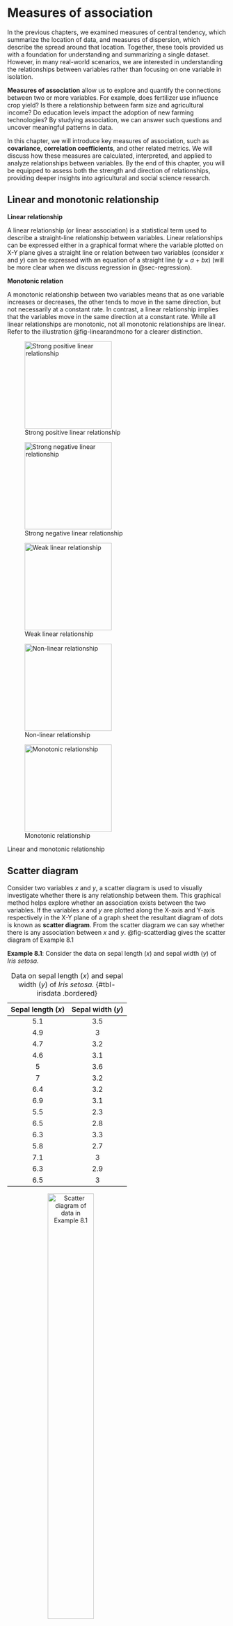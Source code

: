 # Measures of association

In the previous chapters, we examined measures of central tendency, which summarize the location of data, and measures of dispersion, which describe the spread around that location. Together, these tools provided us with a foundation for understanding and summarizing a single dataset. However, in many real-world scenarios, we are interested in understanding the relationships between variables rather than focusing on one variable in isolation.

**Measures of association** allow us to explore and quantify the connections between two or more variables. For example, does fertilizer use influence crop yield? Is there a relationship between farm size and agricultural income? Do education levels impact the adoption of new farming technologies? By studying association, we can answer such questions and uncover meaningful patterns in data.

In this chapter, we will introduce key measures of association, such as **covariance**, **correlation coefficients**, and other related metrics. We will discuss how these measures are calculated, interpreted, and applied to analyze relationships between variables. By the end of this chapter, you will be equipped to assess both the strength and direction of relationships, providing deeper insights into agricultural and social science research.

## Linear and monotonic relationship

**Linear relationship**

A linear relationship (or linear association) is a statistical term used to describe a straight-line relationship between variables. Linear relationships can be expressed either in a graphical format where the variable plotted on X-Y plane gives a straight line or relation between two variables (consider *x* and *y*) can be expressed with an equation of a straight line (*y* = *a* + *bx*) (will be more clear when we discuss regression in @sec-regression).

**Monotonic relation**

A monotonic relationship between two variables means that as one variable increases or decreases, the other tends to move in the same direction, but not necessarily at a constant rate. In contrast, a linear relationship implies that the variables move in the same direction at a constant rate. While all linear relationships are monotonic, not all monotonic relationships are linear. Refer to the illustration @fig-linearandmono for a clearer distinction.

::: {#fig-linearandmono layout-ncol="3"}
![Strong positive linear relationship](images/image6c.png){#fig-stroli width="200px" height="200px"}

![Strong negative linear relationship](images/image7c.png){#fig-stroneg width="200px" height="200px"}

![Weak linear relationship](images/image9c.png){#fig-weakli width="200px" height="200px"}

![Non-linear relationship](images/image8c.png){#fig-nonli width="200px" height="200px"}

![Monotonic relationship](images/image10c.png){#fig-monotonic width="200px" height="200px"}

Linear and monotonic relationship
:::

## Scatter diagram {#sec-scatterdiag}

Consider two variables *x* and *y*, a scatter diagram is used to visually investigate whether there is any relationship between them. This graphical method helps explore whether an association exists between the two variables. If the variables *x* and *y* are plotted along the X-axis and Y-axis respectively in the X-Y plane of a graph sheet the resultant diagram of dots is known as **scatter diagram**. From the scatter diagram we can say whether there is any association between *x* and *y*. @fig-scatterdiag gives the scatter diagram of Example 8.1

**Example 8.1**: Consider the data on sepal length (*x*) and sepal width (*y*) of *Iris* *setosa.*

| Sepal length (*x*) | Sepal width (*y*) |
|:------------------:|:-----------------:|
|        5.1         |        3.5        |
|        4.9         |         3         |
|        4.7         |        3.2        |
|        4.6         |        3.1        |
|         5          |        3.6        |
|         7          |        3.2        |
|        6.4         |        3.2        |
|        6.9         |        3.1        |
|        5.5         |        2.3        |
|        6.5         |        2.8        |
|        6.3         |        3.3        |
|        5.8         |        2.7        |
|        7.1         |         3         |
|        6.3         |        2.9        |
|        6.5         |         3         |

: Data on sepal length (*x*) and sepal width (*y*) of *Iris* *setosa.* {#tbl-irisdata .bordered}

![Scatter diagram of data in Example 8.1](images/image2c.jpeg){#fig-scatterdiag fig-align="center" width="50%" style="text-align:center;"}

**Example 8.2**: A research station investigates the relationship between the average daily soil moisture content (as influenced by irrigation levels, in percentage) and the corresponding monetary yield (in Rs.) of a crop. The data collected over different periods are as follows:

| Soil moisture (%) | Crop yield (in Rs./cent) |
|:-----------------:|:------------------------:|
|       14.2        |           215            |
|       16.4        |           325            |
|       11.9        |           185            |
|       15.2        |           332            |
|       18.5        |           406            |
|       22.1        |           522            |
|       19.4        |           412            |
|       25.1        |           614            |
|       23.4        |           544            |
|       18.1        |           421            |
|       22.6        |           445            |
|       17.2        |           408            |

: Model data on crop yield influenced by soil moisture {#tbl-corrdata .bordered}

Scatter diagram for the Example 8.2 is given in @fig-scattercorrdata. You can see a linear association between the two variables *i*.*e*. between soil moisture and crop yield in rupees. It can be shown using a line as in @fig-reglinecorrdata. It is clear that as soil moisture percentage increases crop yield in rupees increases, indicating a positive correlation.

![Scatter diagram of data in Example 8.2](images/image3c.jpeg){#fig-scattercorrdata fig-align="center" width="70%" style="text-align:center;"}

![Linear relationship between variables](images/image3.5c.jpeg){#fig-reglinecorrdata fig-align="center" width="70%" style="text-align:center;"}

From the examples above it is clear that scatter diagram gives an idea on linear association between variables, so it can also used as a graphical tool to see whether there any association is present or not. But we cannot quantify the association using scatter diagram.

## Correlation

Correlation is a statistical technique used to examine the relationship between two or more variables. It quantifies the degree and strength of the *linear association* between two variables, expressed as a single numerical value.

This measure allows us to summarize the extent to which changes in one variable are associated with changes in another. When two or more quantities vary in a related manner, such that movements in one variable are consistently accompanied by movements in the other, the variables are said to be correlated. Based on the nature of relationship, correlation can be classified into three categories *positive correlation*, *negative correlation* and *no correlation*.

**Positive correlation**

Positive correlation refers to a relationship between two variables in which both move in the same direction. A positive correlation exists when an increase in one variable is accompanied by an increase in the other, or when a decrease in one variable corresponds with a decrease in the other.

**Examples of positive correlation:**

1.  *Fertilizer use and crop yield*: The more fertilizer (*x*) a farmer applies to a field, the higher the crop yield (*y*). Here, as x increases, y also increases.

2.  *Rainfall and crop growth*: Increased rainfall (*x*) often leads to better crop growth (*y*).

3.  *Farm size and agricultural output*: Larger farm sizes (*x*) are associated with greater total agricultural output (*y*).

4.  *Labor hours and harvest quantity*: The more hours spent harvesting (*x*), the higher the quantity of crops harvested (*y*).

**Negative correlation**

Negative correlation refers to a relationship between two variables in which one variable increases as the other decreases, and vice versa.

**Examples of negative correlation:**

1.  *Weed density and crop yield*: As the density of weeds in a field (*x*) increases, the crop yield (*y*) decreases. Here, as x increases, y decreases.

2.  *Soil salinity and plant growth*: Higher soil salinity levels (*x*) result in reduced plant growth (*y*).

3.  *Age of livestock and milk production*: As a cow’s age (*x*) increases, the amount of milk it produces (*y*) decreases. Here, as x increases, y decreases.

4.  *Pesticide application and pest population*: As the amount of pesticide applied (*x*) increases, the pest population (*y*) decreases. Here, *x* increases while *y* decreases.

**No correlation** refers to a statistical relationship where two variables exhibit no apparent association with each other. In other words, changes in one variable do not systematically correspond to changes in the other.

Direction of correlation can be identified using a scatter diagram as shown below in @fig-directioncorr

![Scatter plot and nature of relationship](images/image4c.jpeg){#fig-directioncorr fig-align="center" width="70%" style="text-align:center;"}

## Correlation types

**Simple and multiple**

In [simple correlation]{.underline} the relationship is confined to two variables only. In [multiple correlation]{.underline} the relationship between more than two variables is studied

**Linear and non-linear correlation**

[Linear correlation:]{.underline} A type of correlation in which the relationship between two variables can be represented by a straight line. In this case, a change in one variable corresponds to a proportional change in the other, either in a positive or negative direction.

[Non-linear correlation:]{.underline} A type of correlation where the relationship between two variables cannot be represented by a straight line. Instead, the relationship follows a curved pattern, indicating that the variables do not change at a constant rate relative to each other. This is also referred to as *curvilinear correlation*.

**Partial and total**

[Partial correlation]{.underline}: In multiple correlation analysis, partial correlation examines the relationship between two variables after controlling for or eliminating the linear effect of other correlated variables.

[Total correlation]{.underline}: Total correlation considers the relationship between variables based on all relevant variables without controlling for the influence of any specific variable.

Partial and multiple correlation are discussed in detail in @sec-partialmulti

::: {.callout-important title="Note"}
**Perfect Correlation**: If there is any change in the value of one variable, the value of the other variable is changed in a fixed proportion then the correlation between them is said to be in perfect correlation. If there is a perfect correlation, the points will lie in the straight line. If there was a perfect correlation the data will look like in @fig-perfectcorr below.

![Perfect correlation](images/perfectcorr.jpeg){#fig-perfectcorr fig-align="center" width="30%" style="text-align:center;"}
:::

## Measuring correlation

While a scatter diagram provides a visual representation to examine whether there is an association between two variables, it does not give a precise measure of the strength or direction of the relationship. To understand the degree and nature of the correlation more quantitatively, we use numerical measures. In this section, we discuss various methods to quantify correlation, enabling a more comprehensive and objective analysis of the relationship between variables.

### Karl Pearson's coefficient of correlation

It is the most important and widely used measure of correlation. A measure of the intensity or degree of *linear relationship* between two variables is developed by Karl Pearson, a British Biometrician - known as the [**Pearson's Correlation coefficient**]{.underline} denoted by '*r* ' which is expressed as the ratio of the **covariance** to the product of the standard deviations of the two variables.

[**Covariance**]{.underline}

**Covariance** is a measure of the joint linear variability of the two variables. Covariance of two variables *x* and *y* is denoted as *cov*(*x*, *y*). Covariance measure is used to find correlation coefficient. Consider two variables *x* and *y* with *n* observations each, then covariance is given by @eq-covariance

$$cov(x,y)=\frac{1}{n}\sum_{i = 1}^{n}{\left( x_{i} - \overline{x} \right)\left( y_{i} - \overline{y} \right)}$$ {#eq-covariance}

When covariance = 0 there is no joint variability or there is no linear relationship. The unit of covariance is the product of the units of the two variables.

[**Pearson's Correlation coefficient**]{.underline}

**Assumptions of Pearson's correlation coefficient**

To ensure the validity of Pearson's correlation coefficient, the following assumptions must be met:

1.  **Linearity**: The relationship between the two variables must be linear. Pearson's correlation only measures the strength of linear associations, so it may not accurately describe relationships that are non-linear.

2.  **Continuous data**: Both variables should be measured on continuous scales (interval or ratio).

3.  **Normality**: Both variables should be approximately normally distributed, especially for small sample sizes. This assumption is less critical for large sample sizes due to the Central Limit Theorem.

4.  **Homoscedasticity**: The variability in one variable should remain constant across the range of the other variable. In other words, the scatter of points around the regression line should be uniform.

5.  **Independence**: Observations in the data should be independent of each other.

6.  **No significant outliers**: Outliers can have a disproportionate effect on Pearson's correlation, potentially distorting the results. An *outlier* is an observation in a dataset that is significantly different from other observations. It deviates markedly from the overall pattern of the data and may occur due to variability in the data, measurement errors, or rare events.

Violations of these assumptions may lead to incorrect or misleading interpretations of the correlation coefficient. In such cases, alternative methods like Spearman's correlation discussed in @sec-spearman may be more appropriate.

The Pearson's correlation coefficient between the two variables (*x* and *y*) is calculated using @eq-correlation. @eq-correlation can be also written as in @eq-correlation2

$$r=\frac{cov(x,y)}{sd(x)sd(y)}$$ {#eq-correlation}

where *sd* is the standard deviation.

$$r = \frac{\frac{1}{n}\sum_{i = 1}^{n}{\left( x_{i} - \overline{x} \right)\left( y_{i} - \overline{y} \right)}}{\sqrt{\frac{1}{n}\sum_{i = 1}^{n}\left( x_{i} - \overline{x} \right)^{2}\frac{1}{n}\sum_{i = 1}^{n}\left( y_{i} - \overline{y} \right)^{2}}}$$ {#eq-correlation2}

::: {.callout-important title="Note"}
**Product-moment correlation**

Karl Pearson's correlation coefficient (*r*) is also called the **product-moment correlation** coefficient because it is calculated using the product of the deviations of the two variables from their respective means. In other words, the @eq-correlation2 involves multiplying the deviations of each data point from the mean of its variable and then averaging those products. The term product-moment refers to the multiplication (product) of the deviations (moments) of the variables from their means.
:::

A Simplified formula for by hand computation of correlation coefficient can be derived by modifying @eq-correlation2

$$r = \frac{n\left( \sum_{i = 1}^{n}{x_{i}y_{i}} \right) - \sum_{i = 1}^{n}{x_{i}\sum_{i = 1}^{n}y_{i}}}{\sqrt{\left\lbrack n\sum_{i = 1}^{n}{x_{i}^{2} - \left( \sum_{i = 1}^{n}x_{i} \right)^{2}} \right\rbrack\left\lbrack n\sum_{i = 1}^{n}{y_{i}^{2} - \left( \sum_{i = 1}^{n}y_{i} \right)^{2}} \right\rbrack}}$$ {#eq-correlation3}

[Properties of the correlation coefficient (*r)*]{.underline}

1.  It is a pure number independent of both origin and scale of the units of the observations.

2.  It always lies between −1 and +1 (absolute value cannot exceed unity). −1 ≤ *r* ≤ +1

3.  *r* = +1, indicates perfect positive correlation. *r* = −1, indicates perfect negative correlation. *r* = 0, indicates no correlation.

4.  When the correlation is zero then there is no linear relationship between the variables.

5.  Karl Pearson's correlation coefficient is also called as *product-moment correlation* coefficient.

6.  Two independent variables are always uncorrelated, meaning that there is no relationship between them. However, the reverse is not always true. Just because two variables are uncorrelated doesn't mean they are independent. Uncorrelated variables may still have a relationship, but the relationship might be non-linear, which correlation cannot capture. Independence implies no relationship in any form (linear or non-linear), but uncorrelated means there’s no linear relationship between them.

::: {.callout-important title="Note"}
**Spurious correlation**

When we calculate the correlation between two variables, we often get a numerical value that quantifies the strength and direction of the relationship between them. However, if there is no actual meaningful relationship between these variables, the correlation value obtained may be misleading. For example, even if there's no practical or causal link, we might find a correlation between variables like "fertilizer price" and "Kohli's batting average." Despite the absence of any real-world connection between these two variables, we can still compute a correlation value. This type of correlation is known as a spurious correlation, which means it exists purely due to random chance or statistical artifacts rather than any practical or causal relationship.
:::

**Example 8.3**: Consider the @tbl-corrdata in Example 8.2; find correlation coefficient (*r*)

|  |  |  |  |  |  |  |  |
|:-------:|:-------:|:-------:|:-------:|:-------:|:-------:|:-------:|:-------:|
| Sl. No. | Moisture $x_i$ | Crop yield $y_i$ | $x_{i}-\overline{x}$(1) | $y_{i}-\overline{y}$(2) | (1).(2) | $(x_{i}-\overline{x})^{2}$ | $(y_{i}-\overline{y})^{2}$ |
| 1 | 14.2 | 215 | -4.48 | -187.42 | 838.69 | 20.03 | 35125.01 |
| 2 | 16.4 | 325 | -2.28 | -77.42 | 176.12 | 5.18 | 5993.34 |
| 3 | 11.9 | 185 | -6.78 | -217.42 | 1473 | 45.90 | 47270.01 |
| 4 | 15.2 | 332 | -3.48 | -70.42 | 244.70 | 12.08 | 4958.51 |
| 5 | 18.5 | 406 | -0.18 | 3.58 | -0.63 | 0.031 | 12.84 |
| 6 | 22.1 | 522 | 3.43 | 119.58 | 409.57 | 11.73 | 14300.17 |
| 7 | 19.4 | 412 | 0.73 | 9.58 | 6.9479 | 0.53 | 91.84 |
| 8 | 25.1 | 614 | 6.43 | 211.58 | 1359.42 | 41.28 | 44767.51 |
| 9 | 23.4 | 544 | 4.73 | 141.58 | 668.98 | 22.33 | 20045.84 |
| 10 | 18.1 | 421 | -0.58 | 18.58 | -10.69 | 0.33 | 345.34 |
| 11 | 22.6 | 445 | 3.93 | 42.58 | 167.14 | 15.41 | 1813.34 |
| 12 | 17.2 | 408 | -1.48 | 5.58 | -8.24 | 2.16 | 31.17 |
| **Total** | **224.1** | **4829** | 0 | 0 | **5325.03** | **176.98** | **174754.9** |

: Calculation of Pearson's correlation coefficient for @tbl-corrdata {#tbl-corrcalc .bordered}

*n* =12

$$mean,\overline{x} = \ \frac{224.1}{12} = 18.68$$

$$mean,\overline{y} = \ \frac{4829}{12} = 402.42$$ *cov* (*x*,*y*) = $\frac{1}{n}\sum_{i = 1}^{n}{\left( x_{i} - \overline{x} \right)\left( y_{i} - \overline{y} \right)}$

$\sum_{i = 1}^{12}{\left( x_{i} - \overline{x} \right)\left( y_{i} - \overline{y} \right)} = 5325.03$

*Cov* (*x*,*y*) = $\frac{5325.03}{12} = 443.75$

$$Standard\ deviation,\ S.D\left( x \right) = \ \sqrt{\frac{1}{n}\sum_{i = 1}^{n}\left( x_{i} - \overline{x} \right)^{2}} = \sqrt{\frac{176.98}{12}} = 3.84$$

$$Standard\ deviation,\ S.D\left( y \right) = \ \sqrt{\frac{1}{n}\sum_{i = 1}^{n}\left( y_{i} - \overline{y} \right)^{2}} = \sqrt{\frac{174754.9}{12}} = 120.68$$

Using @eq-correlation, $r = \frac{443.75}{3.84\  \times 120.68} = 0.96$, which indicates a strong positive correlation

### Spearman's rank order correlation coefficient {#sec-spearman}

The Spearman's correlation coefficient evaluates the strength and direction of a monotonic relationship between two variables, whether they are continuous or ordinal. Spearman's correlation is denoted by a Greek letter $\rho$ pronounced as "*rho*". The range of Spearman's rank correlation also lies between −1 and +1 always, *i*.*e*. −1 ≤ *ρ* ≤+1

Unlike Pearson's correlation, which measures linear relationships, Spearman's correlation is based on the ranked values of the variables rather than their raw data. This makes it particularly useful in situations where:

-   The relationship between variables is non-linear but monotonic.

-   The data contains outliers or is not normally distributed, as ranking reduces the influence of extreme values.

-   Variables are measured on an ordinal, interval, or ratio scale.

Spearman's correlation is a more robust alternative to Pearson's when the assumptions of Pearson's correlation coefficient are violated.

There are two cases in calculating $\rho$ :

1.  No tied rank case

2.  Tied rank case

[**No tied rank case**]{.underline}

When two or more distinct observations have the same value, thus being given the same rank, they are said to be tied. The formula for the Spearman rank correlation coefficient when there are *no tied ranks* is:

$$\rho = 1 - \frac{6\sum_{i = 1}^{n}d_{i}^{2}}{n\left( n^{2} - 1 \right)}$$ {#eq-spearman1}

Where $d_{i}$ is the difference between ranks of *i^t^*^h^ pair of observation

**Example 8.4**: Calculation of Spearman's rank correlation when there is no tied rank is explained step by step by using the simple example below

The scores for nine students in physics and mathematics are as follows:

Physics: 35, 23, 47, 17, 10, 43, 9, 6, 28

Mathematics: 30, 33, 45, 23, 8, 49, 12, 4, 31

Compute the student's ranks in the two subjects and compute the Spearman rank correlation.

| Physics | Mathematics |
|:-------:|:-----------:|
|   35    |     30      |
|   23    |     33      |
|   47    |     45      |
|   17    |     23      |
|   10    |      8      |
|   43    |     49      |
|    9    |     12      |
|    6    |      4      |
|   28    |     31      |

: Non tied rank case example dataset {#tbl-nontied .bordered}

**Step 1**: Find the ranks for each individual subject. Rank the scores from greatest to smallest; assign the rank 1 to the highest score, 2 to the next highest and so on:

| Physics (*x*) | Rank~*x*~ | Mathematics (*y*) | Rank~*y*~ |
|:-------------:|:---------:|:-----------------:|:---------:|
|      35       |     3     |        30         |     5     |
|      23       |     5     |        33         |     3     |
|      47       |     1     |        45         |     2     |
|      17       |     6     |        23         |     6     |
|      10       |     7     |         8         |     8     |
|      43       |     2     |        49         |     1     |
|       9       |     8     |        12         |     7     |
|       6       |     9     |         4         |     9     |
|      28       |     4     |        31         |     4     |

: Non tied rank case calculation table1 {#tbl-nontiedcalc1 .bordered}

**Step 2**: Add a column *d*, to your data. The *d* is the difference between ranks.

*d* = Rank~*x*~ *--* Rank~*y*~

For example, the first student's physics rank is 3 and math rank is 5, so the difference is -2. In the next column, square your *d* values.

| Physics ( *x*) | Rank~*x*~ | Mathematics (*y*) | Rank~*y*~ | *d* | *d*^2^ |
|:--------------:|:---------:|:-----------------:|:---------:|:---:|:------:|
|       35       |     3     |        30         |     5     | -2  |   4    |
|       23       |     5     |        33         |     3     |  2  |   4    |
|       47       |     1     |        45         |     2     | -1  |   1    |
|       17       |     6     |        23         |     6     |  0  |   0    |
|       10       |     7     |         8         |     8     | -1  |   1    |
|       43       |     2     |        49         |     1     |  1  |   1    |
|       9        |     8     |        12         |     7     |  1  |   1    |
|       6        |     9     |         4         |     9     |  0  |   0    |
|       28       |     4     |        31         |     4     |  0  |   0    |
|   **Total**    |           |                   |           |     |   12   |

: Non tied rank case calculation table2 {#tbl-nontiedcalc2 .bordered}

**Step 4**: Sum (add up) all of your *d*^2^ values. $\sum_{i = 1}^{n}d_{i}^{2} =$ 4 + 4 + 1 + 0 + 1 + 1 + 1 + 0 + 0 = 12.

**Step 5**: Insert the values into \@eq-spearman1

$$\rho = 1 - \frac{6 \times 12}{9\left( 81 - 1 \right)} = 0.90$$

The Spearman's rank correlation for this set of data is 0.90. This indicates there is a high correlation between the marks of physics and mathematics in the sample.

[**Tied rank case**]{.underline}\
When two or more data points have the same value, same ranks were given to these data points and a tied rank case occurs. When there are tied ranks, the formula for calculating $\rho$ is given below $$\rho = 1 - \frac{6\left( \sum_{i = 1}^{n}d_{i}^{2} + T_{x} + T_{y} \right)}{n\left( n^{2} - 1 \right)}$$ {#eq-spearman2}

If there are *m* individuals tied (having same rank), and *s* such sets of ranks are there in X- series then, $$T_{x} = \ \frac{1}{12}\sum_{i = 1}^{s}{m_{i}\left( m_{i}^{2} - 1 \right)}$$ {#eq-spearmanx}

If there are *w* individuals tied (having same rank), and *s'* such sets of ranks are there in Y- series then, $$T_{y} = \ \frac{1}{12}\sum_{i = 1}^{s'}{w_{i}\left( w_{i}^{2} - 1 \right)}$$ {#eq-spearmany}

Calculation of Spearman's rank correlation when there is tied rank is explained step by step by using the example below

**Example 8.5**: The scores for nine students in physics and mathematics are as follows:

| Physics (*x*) | Mathematics (*y*) |
|:-------------:|:-----------------:|
|      35       |        30         |
|      23       |        33         |
|      47       |        45         |
|      23       |        23         |
|      10       |         8         |
|      43       |        49         |
|       9       |        12         |
|       6       |        33         |
|      28       |        33         |

: Tied rank case example dataset {#tbl-tied .bordered}

**Step 1**: Consider the marks in Physics, ranked as usual without considering the repeated value. Here you can see 23 is repeated but first value is given rank 5 and second repeated value is given the next rank 6.

| Physics (*x*) | Rank |
|:-------------:|:----:|
|      35       |  3   |
|      23       |  5   |
|      47       |  1   |
|      23       |  6   |
|      10       |  7   |
|      43       |  2   |
|       9       |  8   |
|       6       |  9   |
|      28       |  4   |

: Tied rank case calculation table1 {#tbl-tiedcalc1 .bordered}

Then the average of two ranks 5 and 6 is assigned to both the values; $\left( \frac{5 + 6}{2}\right)$= 5.5

| Physics (*x*) | Rank |
|:-------------:|:----:|
|      35       |  3   |
|      23       | 5.5  |
|      47       |  1   |
|      23       | 5.5  |
|      10       |  7   |
|      43       |  2   |
|       9       |  8   |
|       6       |  9   |
|      28       |  4   |

: Tied rank case calculation table2 {#tbl-tiedcalc2 .bordered}

Similarly for marks in mathematics you can see 33 is repeated thrice.

| Mathematics (*y*) | Rank |
|:-----------------:|:----:|
|        30         |  6   |
|        33         |  3   |
|        45         |  2   |
|        23         |  7   |
|         8         |  9   |
|        49         |  1   |
|        12         |  8   |
|        33         |  4   |
|        33         |  5   |

: Tied rank case calculation table3 {#tbl-tiedcalc3 .bordered}

You can see the value 33 is repeated thrice, so the average of three ranks 3, 4 and 5 is given $\left( \frac{3 + 4 + 5}{3} \right)$= 4

| Mathematics (*y*) | Rank |
|:-----------------:|:----:|
|        30         |  6   |
|        33         |  4   |
|        45         |  2   |
|        23         |  7   |
|         8         |  9   |
|        49         |  1   |
|        12         |  8   |
|        33         |  4   |
|        33         |  4   |

: Tied rank case calculation table4 {#tbl-tiedcalc4 .bordered}

**Step 2**: Calculate T\_{x} and T\_{y}

In our example marks in Physics (*x*) there are two 23 values tied therefore *m* = 2; since only one such a set is there *s* =1. Applying these values in @eq-spearmanx $T_{x} = \ \frac{1}{12}\left( 2 \times (2^{2} - 1 \right)$ = 0.5

In our example marks in Mathematics (*y*) there are three 33 values tied therefore *w* = 3; since only one such a set is there *s* =1. Applying these values in @eq-spearmany $T_{y} = \ \frac{1}{12}\left( 3 \times (3^{2} - 1 \right)$ = 2

**Step 2**: Calculate *d* and then use the @eq-spearman2

| Physics ( *x*) | Rank | Mathematics ( *y*) | Rank |  d   | d^2^ |
|:--------------:|:----:|:------------------:|:----:|:----:|:----:|
|       35       |  3   |         30         |  6   |  -3  |  9   |
|       23       | 5.5  |         33         |  4   | 1.5  | 2.25 |
|       47       |  1   |         45         |  2   |  -1  |  1   |
|       23       | 5.5  |         23         |  7   | -1.5 | 2.25 |
|       10       |  7   |         8          |  9   |  -2  |  4   |
|       43       |  2   |         49         |  1   |  1   |  1   |
|       9        |  8   |         12         |  8   |  0   |  0   |
|       6        |  9   |         33         |  4   |  5   |  25  |
|       28       |  4   |         33         |  4   |  0   |  0   |
|   **Total**    |      |                    |      |  0   | 44.5 |

: Tied rank case calculation table5 {#tbl-tiedcalc5 .bordered}

using @eq-spearman2, $\rho = 1 - \frac{6 \times \left( 44.5 + 0.5 + 2 \right)}{9\left( 9^{2} - 1 \right)} = \ 1 - \frac{282}{720}$ = 0.61

A Spearman rank correlation of 0.61 indicates a moderately strong positive monotonic relationship between the two variables.  

::: {.callout-important title="Note"}  

Spearman's Rank Correlation is a non-parametric method, meaning it does not rely on assumptions about the data's distribution and is suitable for ordinal data or non-linear relationships. In contrast, Karl Pearson's Correlation is a parametric method that assumes the data follows a normal distribution and is used for continuous variables with a linear relationship. Parametric methods are more sensitive to outliers and deviations from assumptions, while non-parametric methods are more robust and versatile for different types of data.  
:::

### Kendall's Rank Correlation Coefficient

Kendall's rank correlation coefficient, also known as Kendall's $\tau$ or the coefficient of concordance, is a measure of association that evaluates the degree of agreement between ranked variables. It ranges from 0 to 1 $0\leq \tau \leq1$, where: - $\tau = 0$: Indicates no agreement. - $\tau = 1$: Indicates perfect agreement.

When there are multiple sets of rankings (*k* sets), Kendall's coefficient of concordance ($\tau$) can be used to assess the association among them. This measure is particularly useful in evaluating the reliability or consistency of scores assigned by multiple judges or raters. By quantifying the agreement across different rankings, it provides a robust way to analyze consensus in subjective evaluations or repeated assessments.

To calculate Kendall's coefficient of concordance ($\tau$), the data is organized into a table where each row represents the ranks assigned by a different judge to the same set of *n* objects. Each column in the table corresponds to the ranks given by a judge to *n* objects.

For *k* judges, there will be *k* sets of rankings for each object. The table should look like this:

| Object | Judge 1 | Judge 2 | ... | Judge *k* |
|:------:|:-------:|:-------:|:---:|:---------:|
|   1    |  R~11~  |  R~12~  | ... |  R~1*k*~  |
|   2    |  R~21~  |  R~22~  | ... |  R~2*k*~  |
|  ...   |   ...   |   ...   | ... |    ...    |
|  *n*   | R~*n1*~ | R~*n*2~ | ... |  R~*nk*~  |

: Model table for the calculation of Kendall's $\tau$ {#tbl-kendalltau .bordered}

in @tbl-kendalltau each row represents the ranks assigned to an object by all ( *k* ) judges. - Each column represents the ranks for each object assigned by a particular judge. $R_{ij}$ is the rank assigned to the *i*^th^ object by the *j*^th^ object, where *i* =1, 2, ..., *n* and *j* = 1, 2, ..., *k.*

Kendall's coefficient of concordance ($\tau$) is calculated using @eq-kendall.

$$\tau = \frac{12\left\lbrack \sum_{i = 1}^{n}{R_{i}^{2} - \frac{\left( \sum_{i = 1}^{n}R_{i} \right)^{2}}{n}} \right\rbrack}{k^{2}n\left( n^{2} - 1 \right)}$$ {#eq-kendall}

where $R_{i} =\sum_{j = 1}^{k}{R_{ij}}$, *i*.*e*. the sum of ranks obtained by each object. Calculation of Kendall's $\tau$ is explained in Example 8.6

**Example 8.6**: In a crop production competition, 10 entries of farmers were ranked by agricultural scientists (judges). Find the degree of agreement among the scientist for the competition result given below.

|         |             |             |             |             |
|:-------:|:-----------:|:-----------:|:-----------:|:-----------:|
| Farmers | Scientist 1 | Scientist 2 | Scientist 3 | Scientist 4 |
|    1    |      4      |      5      |      3      |      7      |
|    2    |     10      |      9      |      8      |      6      |
|    3    |      8      |      6      |     10      |      9      |
|    4    |      3      |      4      |      2      |      1      |
|    5    |      1      |      3      |      4      |      2      |
|    6    |      2      |      1      |      1      |      4      |
|    7    |      5      |      7      |      6      |      5      |
|    8    |      6      |      2      |      5      |      3      |
|    9    |      7      |      8      |      9      |     10      |
|   10    |      9      |     10      |      7      |      8      |

: Rankings of 10 farmers by agricultural scientists {#tbl-croprod .bordered}

**Solution 8.6**:

|  Farmers  | S1  | S2  | S3  | S4  | $R _{i}$ (sum of ranks) | $R _ {i} ^ {2}$ |
|:---------:|:---:|:---:|:---:|:---:|:-----------------------:|:---------------:|
|     1     |  4  |  5  |  3  |  7  |           19            |       361       |
|     2     | 10  |  9  |  8  |  6  |           33            |      1089       |
|     3     |  8  |  6  | 10  |  9  |           33            |      1089       |
|     4     |  3  |  4  |  2  |  1  |           10            |       100       |
|     5     |  1  |  3  |  4  |  2  |           10            |       100       |
|     6     |  2  |  1  |  1  |  4  |            8            |       64        |
|     7     |  5  |  7  |  6  |  5  |           23            |       529       |
|     8     |  6  |  2  |  5  |  3  |           16            |       256       |
|     9     |  7  |  8  |  9  | 10  |           34            |      1156       |
|    10     |  9  | 10  |  7  |  8  |           34            |      1156       |
| **Total** |     |     |     |     |           220           |      5900       |

: Calculation of Kendall's $\tau$ {#tbl-kendaltau .bordered}

here *k* = number of judges = 4; *n* = number of farmers =10; $\sum_{i = 1}^{10}R_{i}^{2}$= (220)^2^ = 48400; $\sum_{i = 1}^{10}R_{i}^{2}$ = 5900. Using @eq-kendall

$$\tau = \frac{12\left\lbrack 5900 - \frac{48400}{10} \right\rbrack}{16 \times 10\left( 100 - 1 \right)} = 0.80$$

A Kendall's $\tau$ of 0.80 suggests that the judges’ rankings are highly consistent. This level of concordance implies that the rankings are strongly aligned, indicating a high level of agreement across the judges' evaluations.

## Correlation matrix

A correlation matrix is a table that displays the correlation coefficients between multiple variables. It is particularly useful for presenting the correlation values of several variables at the same time. The matrix can be computed using either Pearson's correlation or Spearman's correlation. Each cell in the matrix represents the correlation coefficient between the two variables at the intersecting row and column. These values range from -1 to 1. The diagonal elements are always equal to 1, as a variable is perfectly correlated with itself. Additionally, the matrix is symmetrical across the diagonal, since the correlation between *x* and *y* is the same as the correlation between *y* and *x*.

**Example 8.7**: Data below gives the measurement on several plant growth characters. Create a correlation matrix.

```{r corrmat, echo=FALSE,warning=FALSE,results='asis'}
#| label: tbl-corrmat
#| tbl-cap: "Plant growth characters"  

library(knitr)
library(kableExtra)
dt<-read.csv("csv/corrmatdata.csv")
dt %>%
  kbl(booktabs = TRUE, align = "c",) %>%
   kable_classic(full_width = F, html_font = "Georgia") %>%
kable_styling(
    # latex_options = "HOLD_position", 
    full_width = FALSE,
    position = "center", 
    bootstrap_options = "bordered"
  ) %>% 
  column_spec(1, width = "7em") %>%  
  column_spec(2, width = "7em") %>%
  column_spec(3, width = "7em") %>%
  column_spec(4, width = "7em") %>%
  column_spec(5, width = "7em")
```

Correlation matrix for @tbl-corrmat can be created as shown in @tbl-corrmatdata below. Here the diagonal elements are 1 because correlation of any variable to itself is 1. Also from the matrix below it is easy to find the correlation between any two variables, for example correlation between growth and water is 0.988. Correlation matrix is an effective way of presenting correlation results of several variables.

|                | Growth | Water  | Sunlight | Fertilizer | Nutrient |
|----------------|--------|--------|----------|------------|----------|
| **Growth**     | 1      | 0.988  | -0.343   | -0.332     | 0.983    |
| **Water**      | 0.988  | 1      | -0.328   | -0.314     | 0.967    |
| **Sunlight**   | -0.343 | -0.328 | 1        | 0.986      | -0.371   |
| **Fertilizer** | -0.332 | -0.314 | 0.986    | 1          | -0.366   |
| **Nutrient**   | 0.983  | 0.967  | -0.371   | -0.366     | 1        |

: Correlation matrix of data in @tbl-corrmat {#tbl-corrmatdata .bordered}

## Correlogram

A correlogram is a graphical representation of a correlation matrix. It is used to visualize the pairwise correlation coefficients between multiple variables in a dataset. The correlogram uses color and size to represent the strength and direction of the correlation, helping to quickly identify relationships among variables. The most common way to display a correlogram is through a matrix of circles or squares, where each shape represents the correlation between two variables. Correlogram can be drawn using packages like `corrplot` [@corrplot] in R software [@RCoreTeam]. Different colours and styles are available to make the presentation attractive. Correlation matrix and correlogram can also be generated using our online platform available at www.kaugrapes.com [@grapes].

![Correlogram of growth characters in Example 8.7](images/correlogram.png){fig-align="center" width="50%" style="text-align:center;"}

::: {.callout-caution title="Historical Insights"}
**Correlation and Sir Francis Galton**

The concept of correlation dates back to Sir Francis Galton, who introduced the idea of *"co-relation"* in the 19th century while studying the relationship between physical traits, such as the height of parents and their children. Galton's cousin, Karl Pearson, further developed this idea by formalizing the calculation of correlation and introducing the formula we use today in terms of Pearson's correlation coefficient. Pearson's work in the late 1800s provided a mathematical framework for understanding the strength and direction of relationships between two variables, a concept that has since become fundamental in statistics, especially in the fields of genetics, psychology, and social sciences.
:::

::: {.callout-tip title="Quotes to Inspire"}
**"Statistics is like a high-caliber weapon: helpful when used correctly and potentially disastrous in the wrong hands".- Herman Chernoff**
:::
